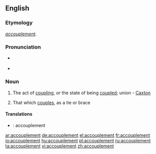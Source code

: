 ==English==

===Etymology===
{{etyl|fr}} ''[[accouplement#French|accouplement]]''.

===Pronunciation===
* {{IPA|/əˈkʌpəlmənt/}} {{SAMPA|/@"kVelm@nt/}}
* {{audio|en-us-accouplement.ogg|Audio (US)}}

===Noun===
{{en-noun}}

# {{rare}} The act of [[coupling]], or the state of being [[coupled]]; union - [[Caxton]]
# {{rare}} That which [[couples]], as a tie or brace

====Translations====
{{trans-top|The act of coupling, or the state of being coupled}}
{{trans-mid}}
{{trans-bottom}}

{{trans-top|That which couples, as a tie or brace}}
{{trans-mid}}
{{trans-bottom}}
{{checktrans}}
* {{ttbc|fr}}: accouplement

[[ar:accouplement]]
[[de:accouplement]]
[[el:accouplement]]
[[fr:accouplement]]
[[io:accouplement]]
[[hu:accouplement]]
[[pl:accouplement]]
[[ru:accouplement]]
[[ta:accouplement]]
[[vi:accouplement]]
[[zh:accouplement]]